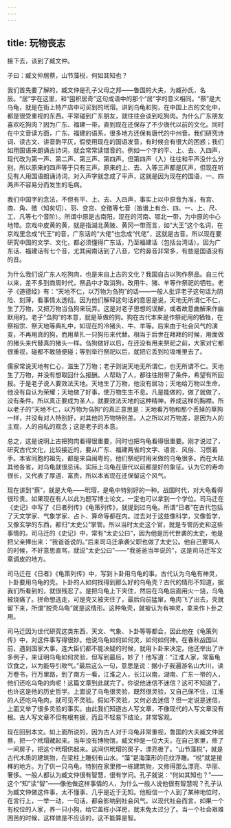 ```yaml
---
---
---
```

title: 玩物丧志
---




接下去，谈到了臧文仲。

子曰：臧文仲居蔡，山节藻棁，何如其知也？

我们首先要了解的，臧文仲是孔子父母之邦——鲁国的大夫，为臧孙氏，名辰。“居”字在这里，和“囤积居奇”这句成语中的那个“居”字的意义相同。“蔡”是大乌龟，就是在街上特产店中可买到的玳瑁。讲到乌龟和狗，在中国上古的文化中，都是很受重视的东西。平常碰到广东朋友，就往往会谈到吃狗肉。为什么广东朋友喜欢吃狗肉？因为广东、福建一带，直到现在还保存了不少唐代以前的文化。同时在中文音读方面，广东、福建的语系，很多地方还保有唐代的中州音。我们研究诗词、读古文、讲音韵平仄，假使用现在的国语发音，有时候会有很大的困惑；我们如用国语来朗诵古诗词，就会常常读错音的。例如一个字的平、上、去、入四声，现代改为第一声、第二声、第三声、第四声。但第四声（入）往往和平声没什么分别，所以原来的四声等于只有三声。原来的上、去、入等三声都是仄声，但现在听见有人用国语朗诵诗词，对入声字就念成了平声，这就是因为现在的国语，一、四两声不容易分而发生的毛病。

我们中国字的念法，不但有平、上、去、入四声，事实上以中原音为准，有宫、商、角、徵（知矣切）、羽、变宫、变徵等七音（笛谱上有合、四、一、上、尺、工、凡等七个音阶）。所谓中原是古南阳，现在的河南、鄂北一带，为中原的中心地带。京戏中皮黄的黄，就是指湖北黄陂、黄冈一带而言，如“大王”这个名词，在京戏里念成“代王”的音，广东话的“大佬”也念成“代佬”，这就是古音。所以现在要研究中国的文学、文化，都必须懂得广东话，乃至福建话（包括台湾话）。因为广东话、福建话有七个音，尤其闽南话到了八音，它的鼻音非常多，有些是国语没有的音。

为什么我们说广东人吃狗肉，也是来自上古的文化？我国自古以狗作祭品。自三代以来，差不多到商周时代，祭品中才取消狗，改用牛、猪、羊等作祭祀的牺牲。老子《道德经》有：“天地不仁，以万物为刍狗”的话——一般人批评老子这句话为阴险、刻薄，看事情太透彻。因为他们解释这句话的意思是说，天地无所谓仁不仁，生了万物，又把万物当刍狗来玩弄。这是对老子思想的误解，或者故意曲解来作幽默用的。老子“刍狗”的本意，就是草做的狗。狗在古代本来是作祭祀用的牺牲，在祭祖宗、祭天地等典礼中，如现在的冷猪头、牛、羊等。后来由于社会风气的演变，不再用真的狗，而用草扎一只狗形来代替。相当于后世在拜拜的时候，用面做的猪头来代替真的猪头一样。刍狗做好以后，在还没有用来祭祀之前，大家对它都很重视，碰都不敢随便碰；等到举行祭祀以后，就把它丢到垃圾堆里去了。

儒家常说天地有仁心，滋生了万物；老子则说天地无所谓仁，也无所谓不仁。天地生了万物，并没有想取回什么报酬。人帮助了人，都往往附带了条件，希望有所回报。于是老子说人要效法天地。天地生了万物，他没有居功；天地给万物以生命，他没有自认为荣耀；天地做了好事，使万物生生不息。凡是能做的，做了就做了，没有条件。所以真正要成为圣人，就要效法天地的这种精神，养成这样的胸襟。所以老子的“天地不仁，以万物为刍狗”的真正意思是：天地看万物和那个丢掉的草狗一样，并没有对人特别好，对其他的万物特别差。人之所以对万物差，是因为人的主观，人的自私的观念；这是老子的本意。

总之，这是说明上古把狗肉看得很重要，同时也把乌龟看得很重要。刚才说过了，研究古代文化，比较接近的，要从广东、福建两省的文字、语言、风俗、习惯着手。本省同胞的祖先，都是来自闽粤的，他们祭祀时用米做的乌龟很多。而在大陆其他各省，对乌龟就很忌讳。实际上乌龟在唐代以前都是好的象征。认为它的寿命很长，又代表了厚道、富贵，所以本省现在还保留这个风气。

现在讲到“蔡”，就是大龟——玳瑁，是龟中特别好的一种。战国时代，对大龟看得很珍贵。如果现在有人以此为题写博士论文，一定也可以拿到一个学位。司马迁在《史记》中写了《日者列传》《龟策列传》，就提到过乌龟。所谓“日者”在古代包括了天文学家、气象学家、占卜、算命等都在内。过去对于这些像科学，又像哲学，又像玄学的东西，都归“太史公”掌管。所以当时太史这个官，就是专管历史和这些事情的。司马迁的《史记》中，常有“太史公曰”，因为他是历代世袭的太史，他是把父亲捧出来：“我爸爸说的。”后来司马迁承袭父职也做了太史公。他自己要骂人的时候，不好意思直骂，就说“太史公曰”——“我爸爸当年说的”，这是司马迁写文章调皮的地方。

司马迁在《日者》《龟策列传》中，写到卜卦用乌龟的事。古代认为乌龟有神灵，卜卦要用乌龟的壳。卜卦的人如何找得到那么好的乌龟壳？古代的情形不知道，据我们所看到的，就很残忍了。是把乌龟上下夹住，然后在乌龟后面用火一烧，乌龟被烧痛了。拼命想逃走，可是壳又被夹住了，最后向前猛窜，龟肉飞了出去，壳就留下来，所谓“脱壳乌龟”就是这情形。这种龟壳，就被认为有神灵，拿来作卜卦之用。

司马迁因为世代研究这类东西，天文、气象、卜卦等等都会，因此他在《龟策列传》中，对这件事写得很妙。他说乌龟如何如何灵，如何如何神。在春秋战国以前，遇到国家大事，连大臣们都不能决疑的时候，就用卜卦来决定。他还举出了许多例子，来证明乌龟如何灵验，但写到最后，妙了！他写道：“江淮人家，常畜龟饮食之，以为能导引致气。”最后这么一句，意思是说：据小子我遍游名山大川，读万卷书，行万里路，到了南方一看，江淮之人，长江以南，湖南、广东一带的人，他们还吃乌龟的肉呢！这篇文章到此就完了。你说他迷信不迷信？这可不知道了，也许这是他的历史哲学。上面说了乌龟很灵验，既然很灵验，又自己保不住，江淮的人还吃乌龟肉，就可见不灵验。假如不灵验，又何必去迷信？但一定说是迷信，上面又举了很多灵验的事实。由此我们知道古人写文章，不像现代的人写文章没有根。古人写文章不但有根有据，而且不轻易下结论，非常客观。

现在回到本文。如上面所说的，因为古人对于乌龟非常重视，鲁国的大夫臧文仲居蔡，把一个玳瑁藏起来。当年没有博物馆，臧文仲是一位大夫，在自己家里，修了一间房子，把这个玳瑁供起来。这间供玳瑁的房子，漂亮极了。“山节藻棁”，就是古代木质的建筑物，在梁柱上雕刻有山水。“藻”是海藻形的花纹浮雕。“棁”就是接榫的地方。为了供一只乌龟，特别在家里修一栋建筑物，又修得那么漂亮、华丽、奢侈。一般人都认为臧文仲很有智慧，很有学问。孔子就说：“何如其知也？”——这个“知”读“智”——像他做这样事情的人，为什么一般人说他很有智慧呢？孔子认为臧文仲做这件事，太不懂事，几乎是近于无知。他相信一个人到了某种地位时，在言行上，一举一动，一句话，都会影响到社会风气。以现代社会而言，如果一个有权位的人家，养一只小狗，给它盖栋小洋房，就未免太过分了。当一个社会艰难困苦的时候，这样做是不应该的，这不能算是智。